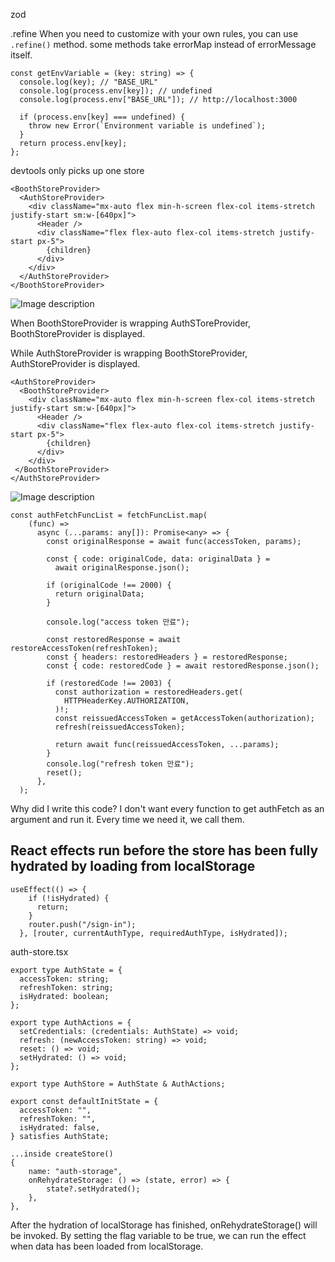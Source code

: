 
zod

.refine
When you need to customize with your own rules, you can use `.refine()` method.
some methods take errorMap instead of errorMessage itself.

```tsx
const getEnvVariable = (key: string) => {
  console.log(key); // "BASE_URL"
  console.log(process.env[key]); // undefined
  console.log(process.env["BASE_URL"]); // http://localhost:3000

  if (process.env[key] === undefined) {
    throw new Error(`Environment variable is undefined`);
  }
  return process.env[key];
};
```

devtools only picks up one store
```tsx
<BoothStoreProvider>
  <AuthStoreProvider>
    <div className="mx-auto flex min-h-screen flex-col items-stretch justify-start sm:w-[640px]">
      <Header />
      <div className="flex flex-auto flex-col items-stretch justify-start px-5">
        {children}
      </div>
    </div>
  </AuthStoreProvider>
</BoothStoreProvider>
```
![Image description](https://dev-to-uploads.s3.amazonaws.com/uploads/articles/rh5jb0vn340c4bkzwtc9.png)

When BoothStoreProvider is wrapping AuthSToreProvider, BoothStoreProvider is displayed.

While AuthStoreProvider is wrapping BoothStoreProvider,
AuthStoreProvider is displayed.

```tsx
<AuthStoreProvider>
  <BoothStoreProvider>
    <div className="mx-auto flex min-h-screen flex-col items-stretch justify-start sm:w-[640px]">
      <Header />
      <div className="flex flex-auto flex-col items-stretch justify-start px-5">
        {children}
      </div>
    </div>
 </BoothStoreProvider>
</AuthStoreProvider>
```

![Image description](https://dev-to-uploads.s3.amazonaws.com/uploads/articles/3o1kixe3k6sjpfadgmvx.png)

```tsx
const authFetchFuncList = fetchFuncList.map(
    (func) =>
      async (...params: any[]): Promise<any> => {
        const originalResponse = await func(accessToken, params);

        const { code: originalCode, data: originalData } =
          await originalResponse.json();

        if (originalCode !== 2000) {
          return originalData;
        }

        console.log("access token 만료");

        const restoredResponse = await restoreAccessToken(refreshToken);
        const { headers: restoredHeaders } = restoredResponse;
        const { code: restoredCode } = await restoredResponse.json();

        if (restoredCode !== 2003) {
          const authorization = restoredHeaders.get(
            HTTPHeaderKey.AUTHORIZATION,
          )!;
          const reissuedAccessToken = getAccessToken(authorization);
          refresh(reissuedAccessToken);

          return await func(reissuedAccessToken, ...params);
        }
        console.log("refresh token 만료");
        reset();
      },
  );
```

Why did I write this code?
I don't want every function to get authFetch as an argument and run it. Every time we need it, we call them.

## React effects run before the store has been fully hydrated by loading from localStorage
```tsx
useEffect(() => {
    if (!isHydrated) {
      return;
    }
    router.push("/sign-in");
  }, [router, currentAuthType, requiredAuthType, isHydrated]);
```

auth-store.tsx
```tsx
export type AuthState = {
  accessToken: string;
  refreshToken: string;
  isHydrated: boolean;
};

export type AuthActions = {
  setCredentials: (credentials: AuthState) => void;
  refresh: (newAccessToken: string) => void;
  reset: () => void;
  setHydrated: () => void;
};

export type AuthStore = AuthState & AuthActions;

export const defaultInitState = {
  accessToken: "",
  refreshToken: "",
  isHydrated: false,
} satisfies AuthState;

...inside createStore()
{
    name: "auth-storage",
    onRehydrateStorage: () => (state, error) => {
        state?.setHydrated();
    },
},
```
After the hydration of localStorage has finished, onRehydrateStorage() will be invoked. By setting the flag variable to be true, we can run the effect when data has been loaded from localStorage.
